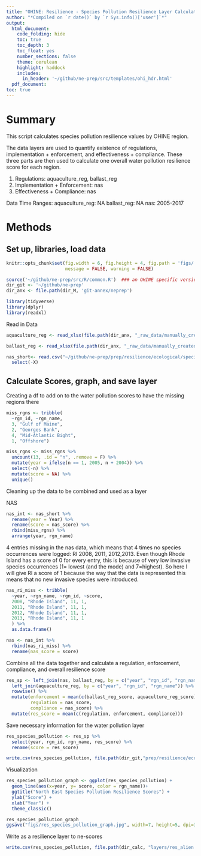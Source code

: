 ```yaml
---
title: "OHINE: Resilience - Species Pollution Resilience Layer Calculations"
author: "*Compiled on `r date()` by `r Sys.info()['user']`*"
output: 
  html_document:
    code_folding: hide
    toc: true
    toc_depth: 3
    toc_float: yes
    number_sections: false
    theme: cerulean
    highlight: haddock
    includes: 
      in_header: '~/github/ne-prep/src/templates/ohi_hdr.html'
  pdf_document:
toc: true
---
```


# Summary

This script calculates species pollution resilience values by OHINE region. 

The data layers are used to quantify existence of regulations, implementation + enforcement, and effectiveness + compliance. These three parts are then used to calculate one overall water pollution resilience score for each region. 

1. Regulations: aquaculture_reg, ballast_reg
2. Implementation + Enforcement: nas
3. Effectiveness + Compliance: nas

Data Time Ranges:
aquaculture_reg: NA
ballast_reg: NA
nas: 2005-2017

# Methods

## Set up, libraries, load data
``` r
knitr::opts_chunk$set(fig.width = 6, fig.height = 4, fig.path = 'figs/',
                      message = FALSE, warning = FALSE)

source('~/github/ne-prep/src/R/common.R')  ### an OHINE specific version of common.R
dir_git <- '~/github/ne-prep'
dir_anx <- file.path(dir_M, 'git-annex/neprep')

library(tidyverse)
library(dplyr)
library(readxl)
```

Read in Data
```r
aquaculture_reg <- read_xlsx(file.path(dir_anx, "_raw_data/manually_created/aquaculture_reg.xlsx"))

ballast_reg <- read_xlsx(file.path(dir_anx, "_raw_data/manually_created/ballast_reg.xlsx"))

nas_short<- read.csv("~/github/ne-prep/prep/resilience/ecological/species_pollution/data/nas.csv") %>% 
  select(-X)
```

## Calculate Scores, graph, and save layer
Creating a df to add on to the water pollution scores to have the missing regions there 
```r
miss_rgns <- tribble(
  ~rgn_id, ~rgn_name,
  3, "Gulf of Maine",
  2, "Georges Bank",
  4, "Mid-Atlantic Bight",
  1, "Offshore") 

miss_rgns <- miss_rgns %>% 
  uncount(13, .id = "n", .remove = F) %>%
  mutate(year = ifelse(n == 1, 2005, n + 2004)) %>%
  select(-n) %>% 
  mutate(score = NA) %>% 
  unique()
```

Cleaning up the data to be combined and used as a layer

NAS
```r
nas_int <- nas_short %>% 
  rename(year = Year) %>% 
  rename(score = nas_score) %>% 
  rbind(miss_rgns) %>% 
  arrange(year, rgn_name)
```

4 entries missing in the nas data, which means that 4 times no species occurrences were logged:
RI 2008, 2011, 2012,2013. Even though Rhode Island has a score of 0 for every entry, this is because of very low invasive species occurrences  (1= lowest (and the mode) and 7=highest). So here I will give RI a score of 1 because the way that the data is represented this means that no new invasive species were introduced.

```r
nas_ri_miss <- tribble(
  ~year, ~rgn_name, ~rgn_id, ~score,
  2008, "Rhode Island", 11, 1,  
  2011, "Rhode Island", 11, 1, 
  2012, "Rhode Island", 11, 1, 
  2013, "Rhode Island", 11, 1
  ) %>% 
  as.data.frame() 
```

```r
nas <- nas_int %>% 
  rbind(nas_ri_miss) %>% 
  rename(nas_score = score)
```

Combine all the data together and calculate a regulation, enforcement, compliance, and overall resilience score
```r
res_sp <- left_join(nas, ballast_reg, by = c("year", "rgn_id", "rgn_name")) %>% 
  left_join(aquaculture_reg, by = c("year", "rgn_id", "rgn_name")) %>% 
  rowwise() %>% 
  mutate(enforcement = mean(c(ballast_reg_score, aquaculture_reg_score)),
         regulation = nas_score,
         compliance = nas_score) %>% 
  mutate(res_score = mean(c(regulation, enforcement, compliance)))
```

Save necessary information for the water pollution layer
```r
res_species_pollution <- res_sp %>% 
  select(year, rgn_id, rgn_name, res_score) %>% 
  rename(score = res_score)

write.csv(res_species_pollution, file.path(dir_git,"prep/resilience/ecological/species_pollution/data/res_species_pollution.csv"))
```

Visualization
```r
res_species_pollution_graph <- ggplot(res_species_pollution) +
  geom_line(aes(x=year, y= score, color = rgn_name))+
  ggtitle("North East Species Pollution Resilience Scores") +
  ylab("Score") +
  xlab("Year") +
  theme_classic() 

res_species_pollution_graph
ggsave("figs/res_species_pollution_graph.jpg", width=7, height=5, dpi=300)
```


Write as a resilience layer to ne-scores
```r
write.csv(res_species_pollution, file.path(dir_calc, "layers/res_alien.csv"))
```
















